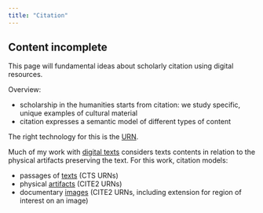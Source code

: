 ```yaml
---
title: "Citation"
---
```


:::{.callout-caution}
## Content incomplete

This page will fundamental ideas about scholarly citation using digital resources.
:::



Overview:

- scholarship in the humanities starts from citation: we study specific, unique examples of cultural material
- citation expresses a semantic model of different types of content

The right technology for this is the [URN](../cite/urns/).

Much of my work with [digital texts](../digitexts/) considers texts contents in relation to the physical artifacts preserving the text. For this work, citation models:

- passages of [texts](../cite/urns/cts/) (CTS URNs)
- physical [artifacts](../cite/urns/cite2/) (CITE2 URNs)
- documentary [images](../cite/urns/imgs/) (CITE2 URNs, including extension for region of interest on an image)
